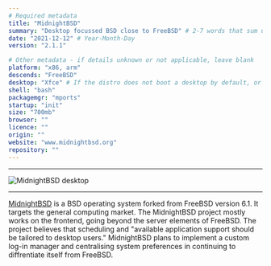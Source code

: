 ```yaml
---
# Required metadata
title: "MidnightBSD"
summary: "Desktop focussed BSD close to FreeBSD" # 2-7 words that sum up the distribution
date: "2021-12-12" # Year-Month-Day
version: "2.1.1"

# Other metadata - if details unknown or not applicable, leave blank
platform: "x86, arm"
descends: "FreeBSD"
desktop: "Xfce" # If the distro does not boot a desktop by default, or doesn't ship one, leave 'desktop' blank
shell: "bash"
packagemgr: "mports"
startup: "init"
size: "700mb"
browser: ""
licence: ""
origin: ""
website: "www.midnightbsd.org"
repository: ""
---
```


---

<Image
  src="/images/midnightbsd.png"
  alt="MidnightBSD desktop"
  width={250}
  height={400}
/>

---

[MidnightBSD](https://www.midnightbsd.org) is a BSD operating system forked from FreeBSD version 6.1. It targets the general computing market. The MidnightBSD project mostly works on the frontend, going beyond the server elements of FreeBSD. The project believes that scheduling and "available application support should be tailored to desktop users." MidnightBSD plans to implement a custom log-in manager and centralising system preferences in continuing to diffrentiate itself from FreeBSD.
